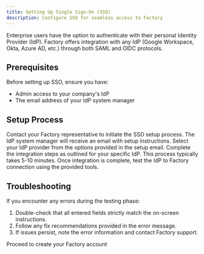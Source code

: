 ```yaml
---
title: Setting Up Single Sign-On (SSO)
description: Configure SSO for seamless access to Factory
---
```


Enterprise users have the option to authenticate with their personal Identity Provider (IdP). Factory offers integration with any IdP (Google Workspace, Okta, Azure AD, etc.) through both SAML and OIDC protocols.

## Prerequisites

Before setting up SSO, ensure you have:

- Admin access to your company's IdP
- The email address of your IdP system manager

## Setup Process

<Steps>
  <Step title="Notify Factory">
    Contact your Factory representative to initiate the SSO setup process.
  </Step>
  <Step title="Receive Setup Email">
    The IdP system manager will receive an email with setup instructions.
  </Step>
  <Step title="Choose IdP Provider">
    Select your IdP provider from the options provided in the setup email.
  </Step>
  <Step title="Follow Integration Steps">
    Complete the integration steps as outlined for your specific IdP. This process typically takes 5-10 minutes.
  </Step>
  <Step title="Test the Connection">
    Once integration is complete, test the IdP to Factory connection using the provided tools.
  </Step>
</Steps>

## Troubleshooting

If you encounter any errors during the testing phase:

1. Double-check that all entered fields strictly match the on-screen instructions.
2. Follow any fix recommendations provided in the error message.
3. If issues persist, note the error information and contact Factory support.

<Card title="Next Step: Sign Up" icon="user-plus" href="/onboarding/creating-your-factory/signup">
  Proceed to create your Factory account
</Card>
